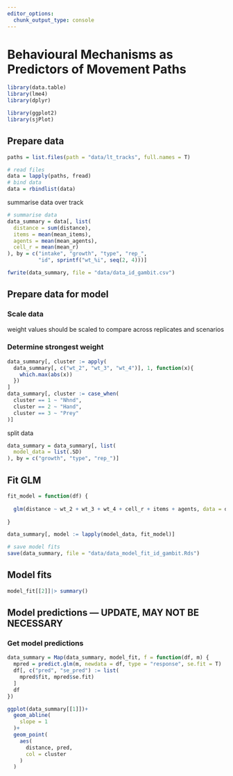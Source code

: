 ```yaml
---
editor_options: 
  chunk_output_type: console
---
```


# Behavioural Mechanisms as Predictors of Movement Paths

```r
library(data.table)
library(lme4)
library(dplyr)

library(ggplot2)
library(sjPlot)
```

## Prepare data

```r
paths = list.files(path = "data/lt_tracks", full.names = T)

# read files
data = lapply(paths, fread)
# bind data
data = rbindlist(data)
```

summarise data over track

```r
# summarise data
data_summary = data[, list(
  distance = sum(distance),
  items = mean(mean_items),
  agents = mean(mean_agents),
  cell_r = mean(mean_r)
), by = c("intake", "growth", "type", "rep_",
          "id", sprintf("wt_%i", seq(2, 4)))]
```

```r
fwrite(data_summary, file = "data/data_id_gambit.csv")
```

## Prepare data for model

### Scale data

weight values should be scaled to compare across replicates and scenarios

### Determine strongest weight

```r
data_summary[, cluster := apply(
  data_summary[, c("wt_2", "wt_3", "wt_4")], 1, function(x){
    which.max(abs(x))
  })
]
data_summary[, cluster := case_when(
  cluster == 1 ~ "Nhnd",
  cluster == 2 ~ "Hand",
  cluster == 3 ~ "Prey"
)]
```

split data

```r
data_summary = data_summary[, list(
  model_data = list(.SD)
), by = c("growth", "type", "rep_")]
```

## Fit GLM

```r
fit_model = function(df) {
  
  glm(distance ~ wt_2 + wt_3 + wt_4 + cell_r + items + agents, data = df)
  
}
```

```r
data_summary[, model := lapply(model_data, fit_model)]

# save model fits
save(data_summary, file = "data/data_model_fit_id_gambit.Rds")
```

## Model fits

```r
model_fit[[2]]|> summary()
```

## Model predictions --- UPDATE, MAY NOT BE NECESSARY

### Get model predictions

```r
data_summary = Map(data_summary, model_fit, f = function(df, m) {
  mpred = predict.glm(m, newdata = df, type = "response", se.fit = T)
  df[, c("pred", "se_pred") := list(
    mpred$fit, mpred$se.fit)
  ]
  df
})
```

```r
ggplot(data_summary[[1]])+
  geom_abline(
    slope = 1
  )+
  geom_point(
    aes(
      distance, pred,
      col = cluster
    )
  )
```


